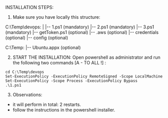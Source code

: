 INSTALLATION STEPS:

1. Make sure you have locally this structure:


C:\Temp\devops:
  |
  |-- 1.ps1 (mandatory)
  |-- 2.ps1 (mandatory)
  |-- 3.ps1 (mandatory)
  |-- getToken.ps1 (optional)
  |-- .aws (optional)
        |-- credentials (optional)
        |-- config (optional)

 
C:\Temp:
  |-- Ubuntu.appx (optional)

2. START THE INSTALLATION:
Open powershell as administrator and run the following two commands [A - TO ALL !] :
```
cd C:\Temp\devops
Set-ExecutionPolicy -ExecutionPolicy RemoteSigned -Scope LocalMachine 
Set-ExecutionPolicy -Scope Process -ExecutionPolicy Bypass 
.\1.ps1
```

3. Observations:
- it will perform in total: 2 restarts.
- follow the instructions in the powershell installer.





